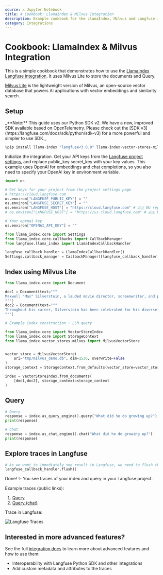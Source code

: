 ```yaml
---
source: ⚠️ Jupyter Notebook
title: # Cookbook: LlamaIndex & Milvus Integration
description: Example cookbook for the LlamaIndex, Milvus and Langfuse integration.
category: Integrations
---
```


# Cookbook: LlamaIndex & Milvus Integration

This is a simple cookbook that demonstrates how to use the [LlamaIndex Langfuse integration](https://langfuse.com/docs/integrations/llama-index/get-started). It uses Milvus Lite to store the documents and Query.

[Milvus Lite](https://github.com/milvus-io/milvus-lite/) is the lightweight version of Milvus, an open-source vector database that powers AI applications with vector embeddings and similarity search.

## Setup

<Callout type="info" emoji="⚠️">
  _**Note:** This guide uses our Python SDK v2. We have a new, improved SDK
  available based on OpenTelemetry. Please check out the [SDK
  v3](https://langfuse.com/docs/sdk/python/sdk-v3) for a more powerful and
  simpler to use SDK._
</Callout>

```python
%pip install llama-index "langfuse<3.0.0" llama-index-vector-stores-milvus --upgrade
```

Initialize the integration. Get your API keys from the [Langfuse project settings](https://cloud.langfuse.com), and replace public_key secret_key with your key values. This example uses OpenAI for embeddings and chat completions, so you also need to specify your OpenAI key in environment variable.

```python
import os

# Get keys for your project from the project settings page
# https://cloud.langfuse.com
os.environ["LANGFUSE_PUBLIC_KEY"] = ""
os.environ["LANGFUSE_SECRET_KEY"] = ""
os.environ["LANGFUSE_HOST"] = "https://cloud.langfuse.com" # 🇪🇺 EU region
# os.environ["LANGFUSE_HOST"] = "https://us.cloud.langfuse.com" # 🇺🇸 US region

# Your openai key
os.environ["OPENAI_API_KEY"] = ""
```

```python
from llama_index.core import Settings
from llama_index.core.callbacks import CallbackManager
from langfuse.llama_index import LlamaIndexCallbackHandler

langfuse_callback_handler = LlamaIndexCallbackHandler()
Settings.callback_manager = CallbackManager([langfuse_callback_handler])
```

## Index using Milvus Lite

```python
from llama_index.core import Document

doc1 = Document(text="""
Maxwell "Max" Silverstein, a lauded movie director, screenwriter, and producer, was born on October 25, 1978, in Boston, Massachusetts. A film enthusiast from a young age, his journey began with home movies shot on a Super 8 camera. His passion led him to the University of Southern California (USC), majoring in Film Production. Eventually, he started his career as an assistant director at Paramount Pictures. Silverstein's directorial debut, “Doors Unseen,” a psychological thriller, earned him recognition at the Sundance Film Festival and marked the beginning of a successful directing career.
""")
doc2 = Document(text="""
Throughout his career, Silverstein has been celebrated for his diverse range of filmography and unique narrative technique. He masterfully blends suspense, human emotion, and subtle humor in his storylines. Among his notable works are "Fleeting Echoes," "Halcyon Dusk," and the Academy Award-winning sci-fi epic, "Event Horizon's Brink." His contribution to cinema revolves around examining human nature, the complexity of relationships, and probing reality and perception. Off-camera, he is a dedicated philanthropist living in Los Angeles with his wife and two children.
""")
```

```python
# Example index construction + LLM query

from llama_index.core import VectorStoreIndex
from llama_index.core import StorageContext
from llama_index.vector_stores.milvus import MilvusVectorStore


vector_store = MilvusVectorStore(
    uri="tmp/milvus_demo.db", dim=1536, overwrite=False
)
storage_context = StorageContext.from_defaults(vector_store=vector_store)

index = VectorStoreIndex.from_documents(
    [doc1,doc2], storage_context=storage_context
)
```

## Query

```python
# Query
response = index.as_query_engine().query("What did he do growing up?")
print(response)
```

```python
# Chat
response = index.as_chat_engine().chat("What did he do growing up?")
print(response)
```

## Explore traces in Langfuse

```python
# As we want to immediately see result in Langfuse, we need to flush the callback handler
langfuse_callback_handler.flush()
```

Done! ✨ You see traces of your index and query in your Langfuse project.

Example traces (public links):

1. [Query](https://cloud.langfuse.com/project/cloramnkj0002jz088vzn1ja4/traces/2b26fc72-044f-4b0b-a3c3-485328975161)
2. [Query (chat)](https://cloud.langfuse.com/project/cloramnkj0002jz088vzn1ja4/traces/72503163-2b25-4693-9cc9-56190b8e32b9)

Trace in Langfuse:

![Langfuse Traces](https://static.langfuse.com/llamaindex-langfuse-docs.gif)

## Interested in more advanced features?

See the full [integration docs](https://langfuse.com/docs/integrations/llama-index/get-started) to learn more about advanced features and how to use them:

- Interoperability with Langfuse Python SDK and other integrations
- Add custom metadata and attributes to the traces
